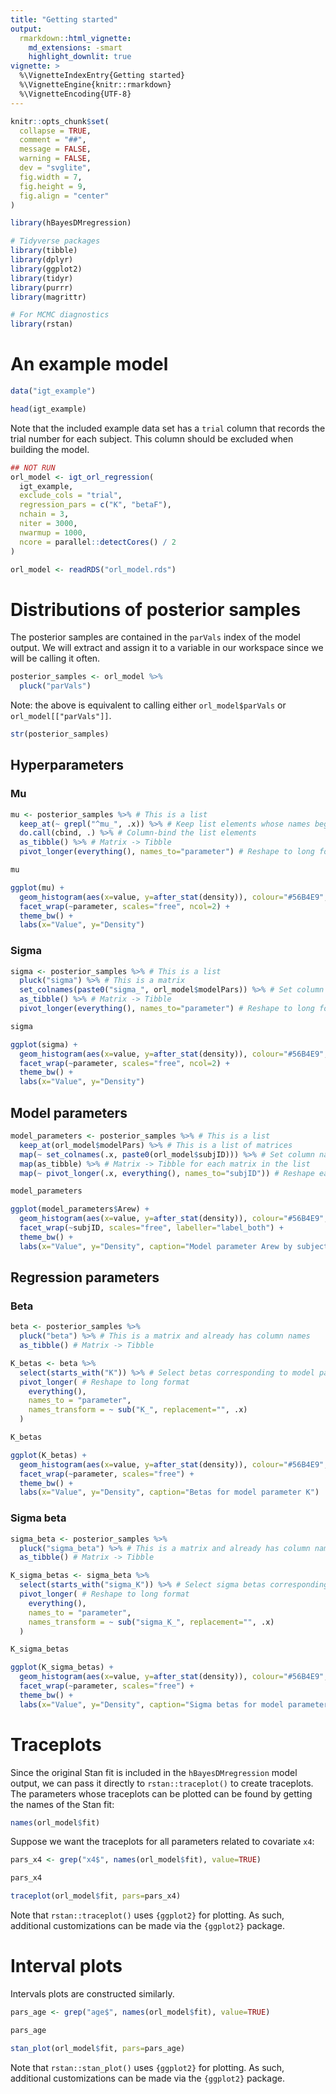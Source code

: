 ```yaml
---
title: "Getting started"
output:
  rmarkdown::html_vignette:
    md_extensions: -smart
    highlight_downlit: true
vignette: >
  %\VignetteIndexEntry{Getting started}
  %\VignetteEngine{knitr::rmarkdown}
  %\VignetteEncoding{UTF-8}
---
```


```r
knitr::opts_chunk$set(
  collapse = TRUE,
  comment = "##",
  message = FALSE,
  warning = FALSE,
  dev = "svglite",
  fig.width = 7,
  fig.height = 9,
  fig.align = "center"
)
```

```r
library(hBayesDMregression)

# Tidyverse packages
library(tibble)
library(dplyr)
library(ggplot2)
library(tidyr)
library(purrr)
library(magrittr)

# For MCMC diagnostics
library(rstan)
```

# An example model

```r
data("igt_example")

head(igt_example)
```

Note that the included example data set has a `trial` column that records the trial number for each
subject. This column should be excluded when building the model.

```r
## NOT RUN
orl_model <- igt_orl_regression(
  igt_example,
  exclude_cols = "trial",
  regression_pars = c("K", "betaF"),
  nchain = 3,
  niter = 3000,
  nwarmup = 1000,
  ncore = parallel::detectCores() / 2
)
```

```r
orl_model <- readRDS("orl_model.rds")
```

# Distributions of posterior samples

The posterior samples are contained in the `parVals` index of the model output. We will extract and
assign it to a variable in our workspace since we will be calling it often.

```r
posterior_samples <- orl_model %>%
  pluck("parVals")
```

Note: the above is equivalent to calling either `orl_model$parVals` or `orl_model[["parVals"]]`.

```r
str(posterior_samples)
```

## Hyperparameters

### Mu

```r
mu <- posterior_samples %>% # This is a list
  keep_at(~ grepl("^mu_", .x)) %>% # Keep list elements whose names begin with `mu_`
  do.call(cbind, .) %>% # Column-bind the list elements
  as_tibble() %>% # Matrix -> Tibble
  pivot_longer(everything(), names_to="parameter") # Reshape to long format

mu
```

```r
ggplot(mu) +
  geom_histogram(aes(x=value, y=after_stat(density)), colour="#56B4E9", fill="#0072B2", alpha=0.7) +
  facet_wrap(~parameter, scales="free", ncol=2) +
  theme_bw() +
  labs(x="Value", y="Density")
```

### Sigma

```r
sigma <- posterior_samples %>% # This is a list
  pluck("sigma") %>% # This is a matrix
  set_colnames(paste0("sigma_", orl_model$modelPars)) %>% # Set column names
  as_tibble() %>% # Matrix -> Tibble
  pivot_longer(everything(), names_to="parameter") # Reshape to long format

sigma
```

```r
ggplot(sigma) +
  geom_histogram(aes(x=value, y=after_stat(density)), colour="#56B4E9", fill="#0072B2", alpha=0.7) +
  facet_wrap(~parameter, scales="free", ncol=2) +
  theme_bw() +
  labs(x="Value", y="Density")
```

## Model parameters

```r
model_parameters <- posterior_samples %>% # This is a list
  keep_at(orl_model$modelPars) %>% # This is a list of matrices
  map(~ set_colnames(.x, paste0(orl_model$subjID))) %>% # Set column names for each matrix in the list
  map(as_tibble) %>% # Matrix -> Tibble for each matrix in the list
  map(~ pivot_longer(.x, everything(), names_to="subjID")) # Reshape each matrix within list to long format

model_parameters
```

```r
ggplot(model_parameters$Arew) +
  geom_histogram(aes(x=value, y=after_stat(density)), colour="#56B4E9", fill="#0072B2", alpha=0.7) +
  facet_wrap(~subjID, scales="free", labeller="label_both") +
  theme_bw() +
  labs(x="Value", y="Density", caption="Model parameter Arew by subject")
```

## Regression parameters

### Beta

```r
beta <- posterior_samples %>%
  pluck("beta") %>% # This is a matrix and already has column names
  as_tibble() # Matrix -> Tibble

K_betas <- beta %>%
  select(starts_with("K")) %>% # Select betas corresponding to model parameter K
  pivot_longer( # Reshape to long format
    everything(),
    names_to = "parameter",
    names_transform = ~ sub("K_", replacement="", .x)
  )

K_betas
```

```r
ggplot(K_betas) +
  geom_histogram(aes(x=value, y=after_stat(density)), colour="#56B4E9", fill="#0072B2", alpha=0.7) +
  facet_wrap(~parameter, scales="free") +
  theme_bw() +
  labs(x="Value", y="Density", caption="Betas for model parameter K")
```

### Sigma beta

```r
sigma_beta <- posterior_samples %>%
  pluck("sigma_beta") %>% # This is a matrix and already has column names
  as_tibble() # Matrix -> Tibble

K_sigma_betas <- sigma_beta %>%
  select(starts_with("sigma_K")) %>% # Select sigma betas corresponding to model parameter K
  pivot_longer( # Reshape to long format
    everything(),
    names_to = "parameter",
    names_transform = ~ sub("sigma_K_", replacement="", .x)
  )

K_sigma_betas
```

```r
ggplot(K_sigma_betas) +
  geom_histogram(aes(x=value, y=after_stat(density)), colour="#56B4E9", fill="#0072B2", alpha=0.7) +
  facet_wrap(~parameter, scales="free") +
  theme_bw() +
  labs(x="Value", y="Density", caption="Sigma betas for model parameter K")
```

# Traceplots

Since the original Stan fit is included in the `hBayesDMregression` model output, we can pass
it directly to `rstan::traceplot()` to create traceplots. The parameters whose traceplots can be
plotted can be found by getting the names of the Stan fit:

```r
names(orl_model$fit)
```

Suppose we want the traceplots for all parameters related to covariate `x4`:

```r
pars_x4 <- grep("x4$", names(orl_model$fit), value=TRUE)

pars_x4
```

```r
traceplot(orl_model$fit, pars=pars_x4)
```

Note that `rstan::traceplot()` uses `{ggplot2}` for plotting. As such, additional customizations can
be made via the `{ggplot2}` package.

# Interval plots

Intervals plots are constructed similarly.

```r
pars_age <- grep("age$", names(orl_model$fit), value=TRUE)

pars_age
```

```r
stan_plot(orl_model$fit, pars=pars_age)
```

Note that `rstan::stan_plot()` uses `{ggplot2}` for plotting. As such, additional customizations can
be made via the `{ggplot2}` package.
